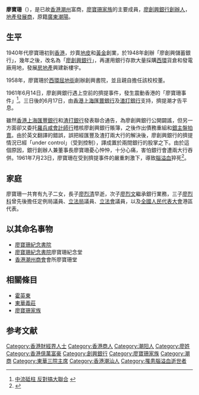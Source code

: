 '''廖寶珊'''（{{bd|1903年||1961年|}}），是已故[[香港|香港]][[潮州|潮州]]富商，[[廖寶珊家族|廖寶珊家族]]的主要成員，[[廖創興銀行|廖創興銀行]][[創辦人|創辦人]]，[[地產發展商|地產發展商]]，原籍[[廣東|廣東]][[潮陽|潮陽]]。

==生平==
1940年代廖寶珊初到[[香港|香港]]，炒賣[[地皮|地皮]]和[[黃金|黃金]]創業，於1948年創辦「廖創興儲蓄銀行」，幾年之後，改名為「[[廖創興銀行|廖創興銀行]]」，再運用銀行存款大量採購[[西環|西環]]貨倉和發電廠用地，發展[[房地產|房地產]]興建新樓宇。

1958年，廖寶珊於[[西環|西環]][[屈地街|屈地街]]創辦創興書院，並且親自擔任該校校董。

1961年6月14日，廖創興銀行遇上空前的擠提事件，發生震動香港的「廖寶珊事件」<ref>[http://books.sina.com/4/2006/0618/8316.html 中流砥柱 反對搞大聯合] {{webarchive|url=https://web.archive.org/web/20080412030405/http://books.sina.com/4/2006/0618/8316.html |date=2008-04-12 }}</ref>。三日後的6月17日，由[[香港上海匯豐銀行|香港上海匯豐銀行]]及[[渣打銀行|渣打銀行]]支持，擠提潮才告平息。

雖然[[香港上海匯豐銀行|香港上海匯豐銀行]]和[[渣打銀行|渣打銀行]]發表聯合通告，為廖創興銀行公開闢謠，但另一方面卻又委托[[羅兵咸會計師行|羅兵咸會計師行]]稽核廖創興銀行賬簿，之後作出債務重組和[[銀主盤|銀主盤]][[拍賣|拍賣]]。由於英文翻譯的錯誤，誤把經匯豐及渣打兩大行的解決後，廖創興銀行的擠提情況已經「under control」（受到控制），譯成置於兩間銀行的股掌之下。由於這個原因，銀行創辦人兼董事長廖寶珊憂心忡忡，十分心痛，害怕銀行會遭兩大行吞併。1961年7月23日，廖寶珊在受到擠提事件的嚴重刺激下，導致[[腦溢血|腦溢血]]猝死<ref>{{Cite web |url=http://tom111.bokee.com/2143327.html |title=廖宝珊的生平事跡 |access-date=2008-02-20 |archive-date=2013-09-28 |archive-url=https://web.archive.org/web/20130928024839/http://tom111.bokee.com/2143327.html }}</ref>。

==家庭==
廖寶珊一共育有九子二女，長子[[廖烈清|廖烈清]]早逝，次子[[廖烈文|廖烈文]]繼承銀行業務，三子[[廖烈科|廖烈科]]曾先後擔任定例局議員、[[立法局|立法局]]議員、[[香港特別行政區立法會|立法會]]議員，以及[[全國人民代表大會|全國人民代表大會]]港區代表。

==以其命名事物==
*[[廖寶珊紀念書院|廖寶珊紀念書院]]
*[[廖寶珊紀念書院|廖寶珊紀念書院]]廖寶珊紀念堂
*[[香港潮州商會|香港潮州商會]]會所廖寶珊堂

==相關條目==
*[[霍英東|霍英東]]
*[[東華義莊|東華義莊]]
*[[廖寶珊家族|廖寶珊家族]]

==参考文献==
{{Reflist}}

[[Category:香港財經界人士|Category:香港財經界人士]]
[[Category:香港商人|Category:香港商人]]
[[Category:潮阳人|Category:潮阳人]]
[[Category:廖姓|Category:廖姓]]
[[Category:香港億萬富豪|Category:香港億萬富豪]]
[[Category:創興銀行|Category:創興銀行]]
[[Category:廖寶珊家族|Category:廖寶珊家族]]
[[Category:潮商|Category:潮商]]
[[Category:東華三院主席|Category:東華三院主席]]
[[Category:香港潮汕人|Category:香港潮汕人]]
[[Category:罹患腦溢血逝世者|Category:罹患腦溢血逝世者]]